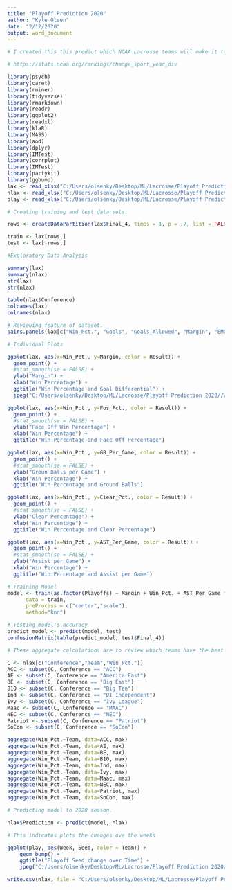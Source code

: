 ---
title: "Playoff Prediction 2020"
author: "Kyle Olsen"
date: "2/12/2020"
output: word_document
---

```{r}
# I created this this predict which NCAA Lacrosse teams will make it to the NCAA Lacrosse Playoff. Unfortunately due to Covid-19 the season was cut short.  I collected the data from the below site. 

# https://stats.ncaa.org/rankings/change_sport_year_div
```



```{r setup}
library(psych)
library(caret)
library(rminer)
library(tidyverse)
library(rmarkdown)
library(readr)
library(ggplot2)
library(readxl)
library(klaR)
library(MASS)
library(aod)
library(dplyr)
library(IMTest)
library(corrplot)
library(IMTest)
library(partykit)
library(ggbump)
lax <- read_xlsx("C:/Users/olsenky/Desktop/ML/Lacrosse/Playoff Prediction 2020/Lacrosse Season Stats (2014 - 2019).xlsx")
nlax <- read_xlsx("C:/Users/olsenky/Desktop/ML/Lacrosse/Playoff Prediction 2020/lax new.xlsx")
play <- read_xlsx("C:/Users/olsenky/Desktop/ML/Lacrosse/Playoff Prediction 2020/Playoff Teams.xlsx")
```


```{r}
# Creating training and test data sets.

rows <- createDataPartition(lax$Final_4, times = 1, p = .7, list = FALSE)

train <- lax[rows,]
test <- lax[-rows,]

#Exploratory Data Analysis

summary(lax)
summary(nlax)
str(lax)
str(nlax)

table(nlax$Conference)
colnames(lax)
colnames(nlax)
```


```{r}
# Reviewing feature of dataset. 
pairs.panels(lax[c("Win_Pct.", "Goals", "Goals_Allowed", "Margin", "EMO_Pct.",  "OPP_EMO_Pct.", "Fos_Pct.", "Shots", "Shot_Pct.", "GB_Per_Game", "Clear_Pct.", "AST_Per_Game")]) 
```


```{r}
# Individual Plots 

ggplot(lax, aes(x=Win_Pct., y=Margin, color = Result)) +
  geom_point() +
  #stat_smooth(se = FALSE) +
  ylab("Margin") +
  xlab("Win Percentage") +
  ggtitle("Win Percentage and Goal Differential") +
  jpeg("C:/Users/olsenky/Desktop/ML/Lacrosse/Playoff Prediction 2020//Win Percentage and Goal Differential.jpeg", width=500, height=320 )

ggplot(lax, aes(x=Win_Pct., y=Fos_Pct., color = Result)) +
  geom_point() +
  #stat_smooth(se = FALSE) +
  ylab("Face Off Win Percentage") +
  xlab("Win Percentage") +
  ggtitle("Win Percentage and Face Off Percentage")

ggplot(lax, aes(x=Win_Pct., y=GB_Per_Game, color = Result)) +
  geom_point() +
  #stat_smooth(se = FALSE) +
  ylab("Groun Balls per Game") +
  xlab("Win Percentage") +
  ggtitle("Win Percentage and Ground Balls")

ggplot(lax, aes(x=Win_Pct., y=Clear_Pct., color = Result)) +
  geom_point() +
  #stat_smooth(se = FALSE) +
  ylab("Clear Percentage") +
  xlab("Win Percentage") +
  ggtitle("Win Percentage and Clear Percentage")

ggplot(lax, aes(x=Win_Pct., y=AST_Per_Game, color = Result)) +
  geom_point() +
  #stat_smooth(se = FALSE) +
  ylab("Assist per Game") +
  xlab("Win Percentage") +
  ggtitle("Win Percentage and Assist per Game")
```



```{r}
# Training Model
model <- train(as.factor(Playoffs) ~ Margin + Win_Pct. + AST_Per_Game * Shot_Pct. + Shots + GB_Per_Game + Fos_Pct. + EMO_Pct.,
      data = train,
      preProcess = c("center","scale"),
      method="knn")
```


```{r}
# Testing model's accuracy 
predict_model <- predict(model, test)
confusionMatrix(table(predict_model, test$Final_4))
```


```{r}
# These aggregate calculations are to review which teams have the best win percentage within there conference.  In NCAA Lacrosse most conference tournament winners recieve an automatic bid the the playoff.  This creates a hickup for my model.  Therefore, I adjuste the predictions based on teams that project to win conference tournaments. 

C <- nlax[c("Conference","Team","Win_Pct.")]
ACC <- subset(C, Conference == "ACC")
AE <- subset(C, Conference == "America East")
BE <- subset(C, Conference == "Big East")
B10 <- subset(C, Conference == "Big Ten")
Ind <- subset(C, Conference == "DI Independent")
Ivy <- subset(C, Conference == "Ivy League")
Maac <- subset(C, Conference == "MAAC")
NEC <- subset(C, Conference == "NEC")
Patriot <- subset(C, Conference == "Patriot")
SoCon <- subset(C, Conference == "SoCon")

aggregate(Win_Pct.~Team, data=ACC, max)
aggregate(Win_Pct.~Team, data=AE, max)
aggregate(Win_Pct.~Team, data=BE, max)
aggregate(Win_Pct.~Team, data=B10, max)
aggregate(Win_Pct.~Team, data=Ind, max)
aggregate(Win_Pct.~Team, data=Ivy, max)
aggregate(Win_Pct.~Team, data=Maac, max)
aggregate(Win_Pct.~Team, data=NEC, max)
aggregate(Win_Pct.~Team, data=Patriot, max)
aggregate(Win_Pct.~Team, data=SoCon, max)

```


```{r}
# Predicting model to 2020 season.

nlax$Prediction <- predict(model, nlax)

# This indicates plots the changes ove the weeks

ggplot(play, aes(Week, Seed, color = Team)) +
    geom_bump() +
    ggtitle("Playoff Seed change over Time") +
    jpeg("C:/Users/olsenky/Desktop/ML/Lacrosse/Playoff Prediction 2020//Playoff Seed change over Time.jpeg", width=500, height=320 )

write.csv(nlax, file = "C:/Users/olsenky/Desktop/ML/Lacrosse/Playoff Prediction 2020/Lacrosse 2020 Prediction.CSV")
```

